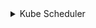 <details>
<summary>Kube Scheduler</summary>


```bash
mkdir -p ${BASE_K8S_PATH}/pki
mkdir -p ${BASE_K8S_PATH}/manifests
```

### Переменные окружения сертификатов
```bash
export BASE_K8S_PATH="/etc/kubernetes"
export KUBE_SCHEDULER_PORT=10259
```

```bash

cat <<EOF > ${BASE_K8S_PATH}/manifests/kube-1yaml
apiVersion: v1
kind: Pod
metadata:
  creationTimestamp: null
  labels:
    component: kube-scheduler
    tier: control-plane
  name: kube-scheduler
  namespace: kube-system
spec:
  containers:
  - command:
    - kube-scheduler
    - --authentication-kubeconfig=${BASE_K8S_PATH}/scheduler.conf
    - --authorization-kubeconfig=${BASE_K8S_PATH}/scheduler.conf
    - --bind-address=0.0.0.0
    - --kubeconfig=${BASE_K8S_PATH}/scheduler.conf
    - --leader-elect=true
    image: registry.k8s.io/kube-scheduler:${KUBERNETES_VERSION}
    imagePullPolicy: IfNotPresent
    livenessProbe:
      failureThreshold: 8
      httpGet:
        path: /healthz
        port: ${KUBE_SCHEDULER_PORT}
        scheme: HTTPS
      initialDelaySeconds: 10
      periodSeconds: 10
      timeoutSeconds: 15
    name: kube-scheduler
    resources:
      requests:
        cpu: 100m
    startupProbe:
      failureThreshold: 24
      httpGet:
        path: /healthz
        port: ${KUBE_SCHEDULER_PORT}
        scheme: HTTPS
      initialDelaySeconds: 10
      periodSeconds: 10
      timeoutSeconds: 15
    volumeMounts:
    - mountPath: ${BASE_K8S_PATH}/scheduler.conf
      name: kubeconfig
      readOnly: true
  hostNetwork: true
  priority: 2000001000
  priorityClassName: system-node-critical
  securityContext:
    seccompProfile:
      type: RuntimeDefault
  volumes:
  - hostPath:
      path: ${BASE_K8S_PATH}/scheduler.conf
      type: FileOrCreate
    name: kubeconfig
status: {}
EOF
```
</details>
